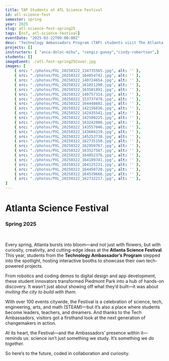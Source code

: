 ```yaml
---
title: TAP Students at ATL Science Festival
id: atl-science-fest
semester: spring
year: 2025
slug: atl-science-fest-spring25
tags: [nsf, atl-science-festival]
eventDate: "2025-03-22T09:00:00Z"
desc: "Technology Ambassadors Program (TAP) students visit The Atlanta Science Festival, which brings science to life with hands-on fun, live demos, and mind-blowing events for all ages—curiosity is the main event!"
projects: []
instructors: [ "anca-doloc-mihu", "cengiz-gunay","cindy-robertson",]
students: []
imageEvent: ./atl-fest-spring25Cover.jpg
images: [ 
    { src: "./photos/PXL_20250322_134735565.jpg", alt: '' },
    { src: "./photos/PXL_20250322_164854742.jpg", alt: '' },
    { src: "./photos/PXL_20250322_140724654.jpg", alt: '' },
    { src: "./photos/PXL_20250322_161021290.jpg", alt: '' },
    { src: "./photos/PXL_20250322_163501891.jpg", alt: '' },
    { src: "./photos/PXL_20250322_140757314.jpg", alt: '' },
    { src: "./photos/PXL_20250322_153737478.jpg", alt: '' },
    { src: "./photos/PXL_20250322_164448602.jpg", alt: '' },
    { src: "./photos/PXL_20250322_142156836.jpg", alt: '' },
    { src: "./photos/PXL_20250322_142435541.jpg", alt: '' },
    { src: "./photos/PXL_20250322_142500225.jpg", alt: '' },
    { src: "./photos/PXL_20250322_163242086.jpg", alt: '' },
    { src: "./photos/PXL_20250322_143557046.jpg", alt: '' },
    { src: "./photos/PXL_20250322_143604219.jpg", alt: '' },
    { src: "./photos/PXL_20250322_145253738.jpg", alt: '' },
    { src: "./photos/PXL_20250322_162735150.jpg", alt: '' },
    { src: "./photos/PXL_20250322_162950767.jpg", alt: '' },
    { src: "./photos/PXL_20250322_163527587.jpg", alt: '' },
    { src: "./photos/PXL_20250322_164052376.jpg", alt: '' },
    { src: "./photos/PXL_20250322_164109741.jpg", alt: '' },
    { src: "./photos/PXL_20250322_164125231.jpg", alt: '' },
    { src: "./photos/PXL_20250322_164450720.jpg", alt: '' },
    { src: "./photos/PXL_20250322_164539666.jpg", alt: '' },
    { src: "./photos/PXL_20250322_162732217.jpg", alt: '' },
]
---
```




# Atlanta Science Festival 
### Spring 2025
<br>
<Photo src={atlFest.src} alt="TAP Spring 25 Students (Artify AI) at ATL Science Fest"/>  

Every spring, Atlanta bursts into bloom—and not just with flowers, but with curiosity, creativity, and cutting-edge ideas at the **Atlanta Science Festival**. This year, students from the **Technology Ambassador’s Program** stepped into the spotlight, hosting interactive booths to showcase their own tech-powered projects.

From robotics and coding demos to digital design and app development, these student innovators transformed Piedmont Park into a hub of hands-on discovery. It wasn’t just about showing off what they’d built—it was about *inviting the city to build with them.*

With over 100 events citywide, the Festival is a celebration of science, tech, engineering, arts, and math (STEAM)—but it’s also a place where students become leaders, teachers, and dreamers. And thanks to the Tech Ambassadors, visitors got a firsthand look at the next generation of changemakers in action.

At its heart, the Festival—and the Ambassadors’ presence within it—reminds us: science isn’t just something we study. It’s something we *do together.*

So here’s to the future, coded in collaboration and curiosity.


</br>
<p></p>



